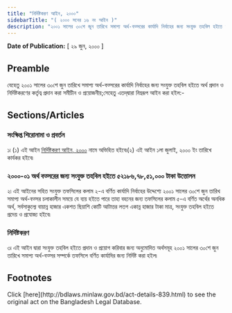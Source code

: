 ```yaml
---
title: "নির্দিষ্টকরণ আইন, ২০০০"
sidebarTitle: "( ২০০০ সনের ১৬ নং আইন )"
description: "২০০১ সালের ৩০শে জুন তারিখে সমাপ্য অর্থ-বত্সরের কার্যাদি নির্বাহের জন্য সংযুক্ত তহবিল হইতে অর্থ প্রদান ও নির্দিষ্টকরণের কর্তৃত্ব প্রদানের জন্য প্রণীত আইন৷"
---
```


**Date of Publication:** [ ২৯ জুন, ২০০০ ]

## Preamble

যেহেতু ২০০১ সালের ৩০শে জুন তারিখে সমাপ্য অর্থ-বত্সরের কার্যাদি নির্বাহের জন্য সংযুক্ত তহবিল হইতে অর্থ প্রদান ও নির্দিষ্টকরণের কর্তৃত্ব প্রদান করা সমীচীন ও প্রয়োজনীয়;সেহেতু এতদ্‌দ্বারা নিম্নরূপ আইন করা হইল:-

## Sections/Articles

### সংক্ষিপ্ত শিরোনামা ও প্রবর্তন

১৷ (১) এই আইন [নির্দিষ্টকরণ আইন, ২০০০](/laws/volume-32/act-839 "নির্দিষ্টকরণ আইন, ২০০০") নামে অভিহিত হইবে৷(২) এই আইন ১লা জুলাই, ২০০০ ইং তারিখে কার্যকর হইবে৷

### ২০০০-০১ অর্থ বত্সরের জন্য সংযুক্ত তহবিল হইতে ৫২১৮৬,৭৮,৫১,০০০ টাকা উত্তোলন

২৷ এই আইনের সহিত সংযুক্ত তফসিলের কলাম ২-এ বর্ণিত কার্যাদি নির্বাহের উদ্দেশ্যে ২০০১ সালের ৩০শে জুন তারিখ সমাপ্য অর্থ-বত্সর চলাকালীন সময়ে যে ব্যয় হইতে পারে তাহা বহনের জন্য তফসিলের কলাম ৫-এ বর্ণিত অর্থের অনধিক অর্থ, সর্বসাকুল্যে বায়ান্ন হাজার একশত ছিয়াশি কোটি আটাত্তর লতগ একান্ন হাজার টাকা মাত্র, সংযুক্ত তহবিল হইতে প্রদেয় ও প্রযোজ্য হইবে৷

### নির্দিষ্টকরণ

৩৷ এই আইন দ্বারা সংযুক্ত তহবিল হইতে প্রদান ও প্রয়োগ করিবার জন্য অনুমোদিত অর্থসমূহ ২০০১ সালের ৩০শে জুন তারিখে সমাপ্য অর্থ-বত্সর সম্পর্কে তফসিলে বর্ণিত কার্যাদির জন্য নির্দিষ্ট করা হইল৷

## Footnotes

<Note>
  Click [here](http://bdlaws.minlaw.gov.bd/act-details-839.html) to see the original act on the Bangladesh Legal Database.
</Note>
